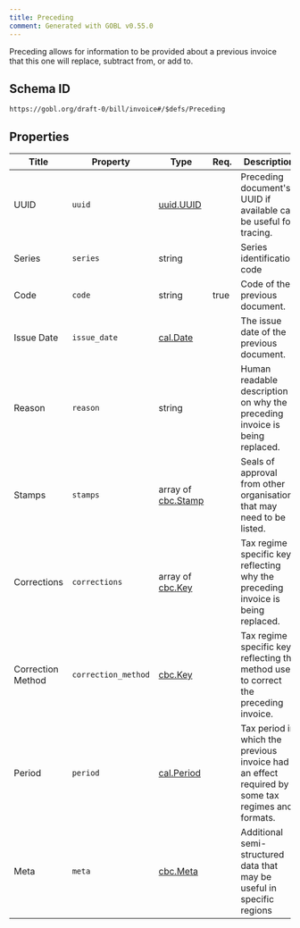 ```yaml
---
title: Preceding
comment: Generated with GOBL v0.55.0
---
```


Preceding allows for information to be provided about a previous invoice that this one will replace, subtract from, or add to.

## Schema ID

`https://gobl.org/draft-0/bill/invoice#/$defs/Preceding`

## Properties

| Title             | Property            | Type                                     | Req. | Description                                                                                      |
|-------------------|---------------------|------------------------------------------|------|--------------------------------------------------------------------------------------------------|
| UUID              | `uuid`              | [uuid.UUID](/draft-0/uuid/uuid)          |      | Preceding document's UUID if available can be useful for tracing.                                |
| Series            | `series`            | string                                   |      | Series identification code                                                                       |
| Code              | `code`              | string                                   | true | Code of the previous document.                                                                   |
| Issue Date        | `issue_date`        | [cal.Date](/draft-0/cal/date)            |      | The issue date of the previous document.                                                         |
| Reason            | `reason`            | string                                   |      | Human readable description on why the preceding invoice is being replaced.                       |
| Stamps            | `stamps`            | array of [cbc.Stamp](/draft-0/cbc/stamp) |      | Seals of approval from other organisations that may need to be listed.                           |
| Corrections       | `corrections`       | array of [cbc.Key](/draft-0/cbc/key)     |      | Tax regime specific keys reflecting why the preceding invoice is being replaced.                 |
| Correction Method | `correction_method` | [cbc.Key](/draft-0/cbc/key)              |      | Tax regime specific keys reflecting the method used to correct the preceding invoice.            |
| Period            | `period`            | [cal.Period](/draft-0/cal/period)        |      | Tax period in which the previous invoice had an effect required by some tax regimes and formats. |
| Meta              | `meta`              | [cbc.Meta](/draft-0/cbc/meta)            |      | Additional semi-structured data that may be useful in specific regions                           |


